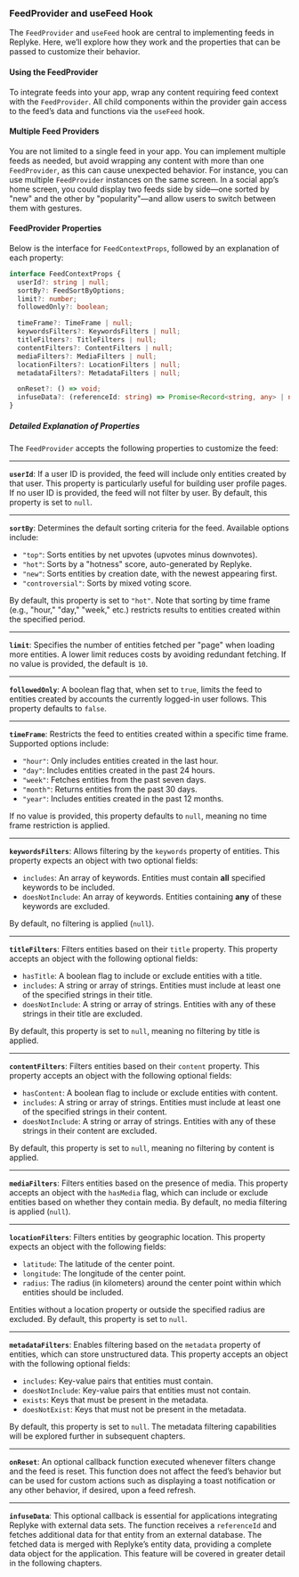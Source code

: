 ### FeedProvider and useFeed Hook

The `FeedProvider` and `useFeed` hook are central to implementing feeds in Replyke. Here, we’ll explore how they work and the properties that can be passed to customize their behavior.

#### **Using the FeedProvider**

To integrate feeds into your app, wrap any content requiring feed context with the `FeedProvider`. All child components within the provider gain access to the feed’s data and functions via the `useFeed` hook.

#### **Multiple Feed Providers**

You are not limited to a single feed in your app. You can implement multiple feeds as needed, but avoid wrapping any content with more than one `FeedProvider`, as this can cause unexpected behavior. For instance, you can use multiple `FeedProvider` instances on the same screen. In a social app’s home screen, you could display two feeds side by side—one sorted by "new" and the other by "popularity"—and allow users to switch between them with gestures.

#### **FeedProvider Properties**

Below is the interface for `FeedContextProps`, followed by an explanation of each property:

```typescript
interface FeedContextProps {
  userId?: string | null;
  sortBy?: FeedSortByOptions;
  limit?: number;
  followedOnly?: boolean;

  timeFrame?: TimeFrame | null;
  keywordsFilters?: KeywordsFilters | null;
  titleFilters?: TitleFilters | null;
  contentFilters?: ContentFilters | null;
  mediaFilters?: MediaFilters | null;
  locationFilters?: LocationFilters | null;
  metadataFilters?: MetadataFilters | null;

  onReset?: () => void;
  infuseData?: (referenceId: string) => Promise<Record<string, any> | null>;
}
```

##### **Detailed Explanation of Properties**

The `FeedProvider` accepts the following properties to customize the feed:

----------

**`userId`**: If a user ID is provided, the feed will include only entities created by that user. This property is particularly useful for building user profile pages. If no user ID is provided, the feed will not filter by user. By default, this property is set to `null`.

----------

**`sortBy`**: Determines the default sorting criteria for the feed. Available options include:

- `"top"`: Sorts entities by net upvotes (upvotes minus downvotes).
- `"hot"`: Sorts by a "hotness" score, auto-generated by Replyke.
- `"new"`: Sorts entities by creation date, with the newest appearing first.
- `"controversial"`: Sorts by mixed voting score.

By default, this property is set to `"hot"`. Note that sorting by time frame (e.g., "hour," "day," "week," etc.) restricts results to entities created within the specified period.

----------

**`limit`**: Specifies the number of entities fetched per "page" when loading more entities. A lower limit reduces costs by avoiding redundant fetching. If no value is provided, the default is `10`.

----------

**`followedOnly`**: A boolean flag that, when set to `true`, limits the feed to entities created by accounts the currently logged-in user follows. This property defaults to `false`.

----------

**`timeFrame`**: Restricts the feed to entities created within a specific time frame. Supported options include:

- `"hour"`: Only includes entities created in the last hour.
- `"day"`: Includes entities created in the past 24 hours.
- `"week"`: Fetches entities from the past seven days.
- `"month"`: Returns entities from the past 30 days.
- `"year"`: Includes entities created in the past 12 months.

If no value is provided, this property defaults to `null`, meaning no time frame restriction is applied.

----------

**`keywordsFilters`**: Allows filtering by the `keywords` property of entities. This property expects an object with two optional fields:

- `includes`: An array of keywords. Entities must contain **all** specified keywords to be included.
- `doesNotInclude`: An array of keywords. Entities containing **any** of these keywords are excluded.

By default, no filtering is applied (`null`).

----------

**`titleFilters`**: Filters entities based on their `title` property. This property accepts an object with the following optional fields:

- `hasTitle`: A boolean flag to include or exclude entities with a title.
- `includes`: A string or array of strings. Entities must include at least one of the specified strings in their title.
- `doesNotInclude`: A string or array of strings. Entities with any of these strings in their title are excluded.

By default, this property is set to `null`, meaning no filtering by title is applied.

----------

**`contentFilters`**: Filters entities based on their `content` property. This property accepts an object with the following optional fields:

- `hasContent`: A boolean flag to include or exclude entities with content.
- `includes`: A string or array of strings. Entities must include at least one of the specified strings in their content.
- `doesNotInclude`: A string or array of strings. Entities with any of these strings in their content are excluded.

By default, this property is set to `null`, meaning no filtering by content is applied.

----------

**`mediaFilters`**: Filters entities based on the presence of media. This property accepts an object with the `hasMedia` flag, which can include or exclude entities based on whether they contain media. By default, no media filtering is applied (`null`).

----------

**`locationFilters`**: Filters entities by geographic location. This property expects an object with the following fields:

- `latitude`: The latitude of the center point.
- `longitude`: The longitude of the center point.
- `radius`: The radius (in kilometers) around the center point within which entities should be included.

Entities without a location property or outside the specified radius are excluded. By default, this property is set to `null`.

----------

**`metadataFilters`**: Enables filtering based on the `metadata` property of entities, which can store unstructured data. This property accepts an object with the following optional fields:

- `includes`: Key-value pairs that entities must contain.
- `doesNotInclude`: Key-value pairs that entities must not contain.
- `exists`: Keys that must be present in the metadata.
- `doesNotExist`: Keys that must not be present in the metadata.

By default, this property is set to `null`. The metadata filtering capabilities will be explored further in subsequent chapters.

----------

**`onReset`**: An optional callback function executed whenever filters change and the feed is reset. This function does not affect the feed’s behavior but can be used for custom actions such as displaying a toast notification or any other behavior, if desired, upon a feed refresh.

----------

**`infuseData`**: This optional callback is essential for applications integrating Replyke with external data sets. The function receives a `referenceId` and fetches additional data for that entity from an external database. The fetched data is merged with Replyke’s entity data, providing a complete data object for the application. This feature will be covered in greater detail in the following chapters.
